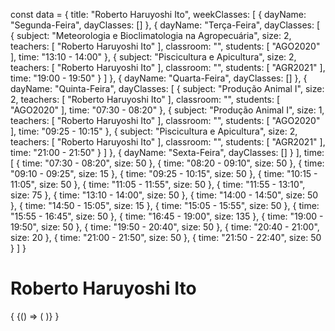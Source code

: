 const data = {
  title: "Roberto Haruyoshi Ito",
  weekClasses: [
    {
      dayName: "Segunda-Feira",
      dayClasses: []
    },
    {
      dayName: "Terça-Feira",
      dayClasses: [
        {
          subject: "Meteorologia e Bioclimatologia na Agropecuária",
          size: 2,
          teachers: [
            "Roberto Haruyoshi Ito"
          ],
          classroom: "",
          students: [
            "AGO2020"
          ],
          time: "13:10 - 14:00"
        },
        {
          subject: "Piscicultura e Apicultura",
          size: 2,
          teachers: [
            "Roberto Haruyoshi Ito"
          ],
          classroom: "",
          students: [
            "AGR2021"
          ],
          time: "19:00 - 19:50"
        }
      ]
    },
    {
      dayName: "Quarta-Feira",
      dayClasses: []
    },
    {
      dayName: "Quinta-Feira",
      dayClasses: [
        {
          subject: "Produção Animal I",
          size: 2,
          teachers: [
            "Roberto Haruyoshi Ito"
          ],
          classroom: "",
          students: [
            "AGO2020"
          ],
          time: "07:30 - 08:20"
        },
        {
          subject: "Produção Animal I",
          size: 1,
          teachers: [
            "Roberto Haruyoshi Ito"
          ],
          classroom: "",
          students: [
            "AGO2020"
          ],
          time: "09:25 - 10:15"
        },
        {
          subject: "Piscicultura e Apicultura",
          size: 2,
          teachers: [
            "Roberto Haruyoshi Ito"
          ],
          classroom: "",
          students: [
            "AGR2021"
          ],
          time: "21:00 - 21:50"
        }
      ]
    },
    {
      dayName: "Sexta-Feira",
      dayClasses: []
    }
  ],
  time: [
    {
      time: "07:30 - 08:20",
      size: 50
    },
    {
      time: "08:20 - 09:10",
      size: 50
    },
    {
      time: "09:10 - 09:25",
      size: 15
    },
    {
      time: "09:25 - 10:15",
      size: 50
    },
    {
      time: "10:15 - 11:05",
      size: 50
    },
    {
      time: "11:05 - 11:55",
      size: 50
    },
    {
      time: "11:55 - 13:10",
      size: 75
    },
    {
      time: "13:10 - 14:00",
      size: 50
    },
    {
      time: "14:00 - 14:50",
      size: 50
    },
    {
      time: "14:50 - 15:05",
      size: 15
    },
    {
      time: "15:05 - 15:55",
      size: 50
    },
    {
      time: "15:55 - 16:45",
      size: 50
    },
    {
      time: "16:45 - 19:00",
      size: 135
    },
    {
      time: "19:00 - 19:50",
      size: 50
    },
    {
      time: "19:50 - 20:40",
      size: 50
    },
    {
      time: "20:40 - 21:00",
      size: 20
    },
    {
      time: "21:00 - 21:50",
      size: 50
    },
    {
      time: "21:50 - 22:40",
      size: 50
    }
  ]
}

# Roberto Haruyoshi Ito

<div>
  {
    <BrowserOnly>
      {() => (
        <Grid
          title={data.title}
          weekClasses={data.weekClasses}
          time={data.time}
        />
      )}
    </BrowserOnly>
  }
</div>
